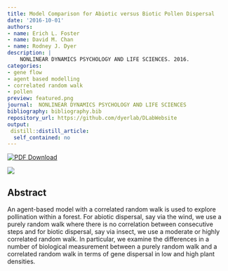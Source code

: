 ```yaml
---
title: Model Comparison for Abiotic versus Biotic Pollen Dispersal
date: '2016-10-01'
authors:
- name: Erich L. Foster
- name: David M. Chan
- name: Rodney J. Dyer
description: |
    NONLINEAR DYNAMICS PSYCHOLOGY AND LIFE SCIENCES. 2016.  
categories: 
- gene flow
- agent based modelling
- correlated random walk
- pollen
preview: featured.png
journal:  NONLINEAR DYNAMICS PSYCHOLOGY AND LIFE SCIENCES
bibliography: bibliography.bib
repository_url: https://github.com/dyerlab/DLabWebsite
output:
 distill::distill_article:
  self_contained: no
---
```


 [![PDF Download](https://img.shields.io/badge/PDF-21B02C.svg)](https://drive.google.com/file/d/0B0T81CzLjtfPMHROQ2E1Tk42TkU/view?usp=sharing)

![]( featured.png )

## Abstract

An agent-based model with a correlated random walk is used to explore pollination within a forest. For abiotic dispersal, say via the wind, we use a purely random walk where there is no correlation between consecutive steps and for biotic dispersal, say via insect, we use a moderate or highly correlated random walk. In particular, we examine the differences in a number of biological measurement between a purely random walk and a correlated random walk in terms of gene dispersal in low and high plant densities.
